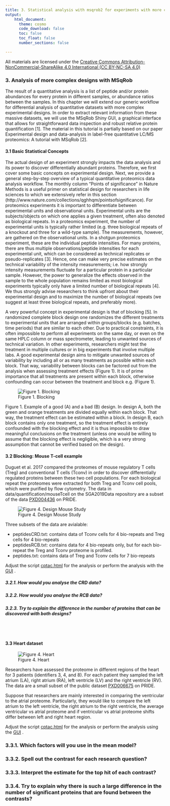 ```yaml
---
title: 3. Statistical analysis with msqrob2 for experiments with more complex designs
output:
    html_document:
      theme: cosmo      
      code_download: false
      toc: false
      toc_float: false
      number_sections: false

---
```


All materials are licensed under the [Creative Commons Attribution-NonCommercial-ShareAlike 4.0 International (CC BY-NC-SA 4.0)](https://creativecommons.org/licenses/by-nc-sa/4.0)

### 3. Analysis of more complex designs with MSqRob
The result of a quantitative analysis is a list of peptide and/or protein abundances for every protein in different samples, or abundance ratios between the samples. In this chapter we will extend our generic workflow for differential analysis of quantitative datasets with more complex experimental designs.
In order to extract relevant information from these massive datasets, we will use the MSqRob Shiny GUI, a graphical interface that allows for straightforward data inspection and robust relative protein quantification [1]. The material in this tutorial is partially based on our paper Experimental design and data-analysis in label-free quantitative LC/MS proteomics: A tutorial with MSqRob [2].


#### 3.1 Basic Statistical Concepts
The actual design of an experiment strongly impacts the data analysis and its power to discover differentially abundant proteins. Therefore, we first cover some basic concepts on experimental design. Next, we provide a general step-by-step overview of a typical quantitative proteomics data analysis workflow. The monthly column “Points of significance” in Nature Methods is a useful primer on statistical design for researchers in life sciences to which we extensively refer in this section (http://www.nature.com/collections/qghhqm/pointsofsignificance).
For proteomics experiments it is important to differentiate between experimental units and observational units. Experimental units are the subjects/objects on which one applies a given treatment, often also denoted as biological repeats. In a proteomics experiment, the number of experimental units is typically rather limited (e.g. three biological repeats of a knockout and three for a wild-type sample). The measurements, however, are gathered on the observational units. In a shotgun proteomics experiment, these are the individual peptide intensities. For many proteins, there are thus multiple observations/peptide intensities for each experimental unit, which can be considered as technical replicates or pseudo-replicates [3].  Hence, one can make very precise estimates on the technical variability of the intensity measurements; i.e. how strongly intensity measurements fluctuate for a particular protein in a particular sample. However, the power to generalize the effects observed in the sample to the whole population remains limited as most biological experiments typically only have a limited number of biological repeats [4]. We thus strongly advise researchers to think upfront about their experimental design and to maximize the number of biological repeats (we suggest at least three biological repeats, and preferably more).

A very powerful concept in experimental design is that of blocking [5]. In randomized complete block design one randomizes the different treatments to experimental units that are arranged within groups/blocks (e.g. batches, time periods) that are similar to each other. Due to practical constraints, it is often impossible to perform all experiments on the same day, or even on the same HPLC column or mass spectrometer, leading to unwanted sources of technical variation. In other experiments, researchers might test the treatment in multiple cultures or in big experiments that involve multiple labs. A good experimental design aims to mitigate unwanted sources of variability by including all or as many treatments as possible within each block. That way, variability between blocks can be factored out from the analysis when assessing treatment effects (Figure 1). It is of prime importance that all treatments are present within each block, otherwise confounding can occur between the treatment and block e.g. (Figure 1).


![Figure 1. Blocking](./figures/blocking.png)

Figure 1. Example of a good (A) and a bad (B) design. In design A, both the green and orange treatments are divided equally within each block. That way, the treatment effect can be estimated within a block. In design B, each block contains only one treatment, so the treatment effect is entirely confounded with the blocking effect and it is thus impossible to draw meaningful conclusions on the treatment (unless one would be willing to assume that the blocking effect is negligible, which is a very strong assumption that cannot be verified based on the design).

#### 3.2 Blocking: Mouse T-cell example

Duguet et al. 2017 compared the proteomes of mouse regulatory T cells (Treg) and conventional T cells (Tconv) in order to discover differentially regulated proteins between these two cell populations. For each biological repeat the proteomes were extracted for both Treg and Tconv cell pools, which were purified by flow cytometry. The data in data/quantification/mouseTcell on the SGA2019Data repository are a subset of the data [PXD004436](https://www.ebi.ac.uk/pride/archive/projects/PXD004436) on PRIDE.

![Figure 4. Design Mouse Study](./figures/mouseTcell_RCB_design.png)

Three subsets of the data are avialable:


- peptidesCRD.txt: contains data of Tconv cells for 4 bio-repeats and Treg cells for 4 bio-repeats
- peptidesRCB.txt: contains data for 4 bio-repeats only, but for each bio-repeat the Treg and Tconv proteome is profiled.   
- peptides.txt: contains data of Treg and Tconv cells for 7 bio-repeats

Adjust the script [cptac.html](./cptac_robust.html) for the analysis or perform the analysis with the [GUI](./cptac_robust_gui.html) . 

##### 3.2.1. How would you analyse the CRD data?

##### 3.2.2. How would you analyse the RCB data?

##### 3.2.3. Try to explain the difference in the number of proteins that can be discovered with both designs?

<br/><br/>

#### 3.3 Heart dataset

![Figure 4. Heart](./figures/heart.png)

Researchers have assessed the proteome in different regions of the heart for 3 patients (identifiers 3, 4, and 8). For each patient they sampled the left atrium (LA), right atrium (RA), left ventricle (LV) and the right ventricle (RV). The data are a small subset of the public dataset  [PXD006675](https://www.ebi.ac.uk/pride/archive/projects/PXD006675) on PRIDE.

Suppose that researchers are mainly interested in comparing the ventricular to the atrial proteome.
Particularly, they would like to compare the left atrium to the left ventricle, the right atrium to the right ventricle, the average ventricular vs atrial proteome and if ventricular vs atrial proteome shifts differ between left and right heart region.

Adjust the script [cptac.html](./cptac_robust.html) for the analysis or perform the analysis using the [GUI](./cptac_robust_gui.html) . 

### 3.3.1. Which factors will you use in the mean model?

### 3.3.2. Spell out the contrast for each research question?

### 3.3.3. Interpret the estimate for the top hit of each contrast?

### 3.3.4. Try to explain why there is such a large difference in the number of significant proteins that are found between the contrasts?